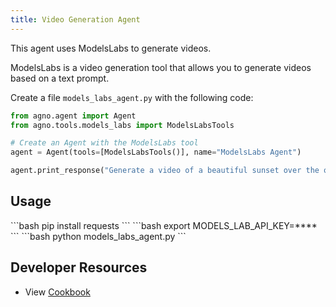 ```yaml
---
title: Video Generation Agent
---
```


This agent uses ModelsLabs to generate videos.

ModelsLabs is a video generation tool that allows you to generate videos based on a text prompt.

Create a file `models_labs_agent.py` with the following code:

```python models_labs_agent.py
from agno.agent import Agent
from agno.tools.models_labs import ModelsLabsTools

# Create an Agent with the ModelsLabs tool
agent = Agent(tools=[ModelsLabsTools()], name="ModelsLabs Agent")

agent.print_response("Generate a video of a beautiful sunset over the ocean", markdown=True)
```

## Usage

<Steps>
  <Snippet file="create-venv-step.mdx" />

  <Step title="Install libraries">
    ```bash
    pip install requests
    ```
  </Step>

  <Step title="Set environment variables">
    ```bash
    export MODELS_LAB_API_KEY=****
    ```
  </Step>

  <Step title="Run the agent">
    ```bash
    python models_labs_agent.py
    ```
  </Step>

</Steps>

 ## Developer Resources

- View [Cookbook](https://github.com/agno-agi/agno/tree/main/cookbook/getting_started/12_generate_video.py)
